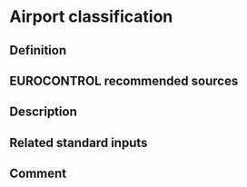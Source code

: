 # Airport classification

## Definition

## EUROCONTROL recommended sources

## Description

## Related standard inputs

## Comment

